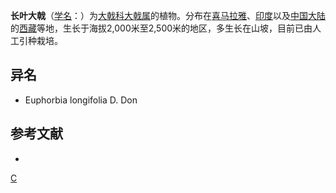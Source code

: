 {{Speciesbox 
| taxon = Euphorbia donii
| authority = Oudejans
}}

'''长叶大戟'''（[[学名|学名]]：{{lang|la|''Euphorbia donii''}}）为[[大戟科|大戟科]][[大戟属|大戟属]]的植物。分布在[[喜马拉雅|喜马拉雅]]、[[印度|印度]]以及[[中国大陆|中国大陆]]的[[西藏|西藏]]等地，生长于海拔2,000米至2,500米的地区，多生长在山坡，目前已由人工引种栽培。

== 异名 ==
* Euphorbia longifolia D. Don

== 参考文献 ==
<div class="references-small">
* {{cite web| url =http://www.bioinfo.cn/db05/KmzwSpecies.php?action=view&id=7546| title =长叶大戟| work =《中国高等植物数据库全库》| publisher =中国科学院微生物研究所| author =昆明植物研究所| accessdate =2009-02-25| deadurl =yes| archiveurl =https://web.archive.org/web/20160305034512/http://www.bioinfo.cn/db05/KmzwSpecies.php?action=view&id=7546| archivedate =2016-03-05}}
</div>

{{Taxonbar}}

[[Category:大戟属|C]]